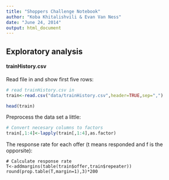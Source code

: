 ```yaml
---
title: "Shoppers Challenge Notebook"
author: "Koba Khitalishvili & Evan Van Ness"
date: "June 24, 2014"
output: html_document
---
```


## Exploratory analysis
#### trainHistory.csv

Read file in and show first five rows:
```r
# read trainHistory.csv in
train<-read.csv("data/trainHistory.csv",header=TRUE,sep=",")

head(train)
```

Preprocess the data set a little:
```r
# Convert necesary columns to factors
train[,1:4]<-lapply(train[,1:4],as.factor)
```

The response rate for each offer (t means responded and f is the opporsite):
```r.
# Calculate response rate
T<-addmargins(table(train$offer,train$repeater))
round(prop.table(T,margin=1),3)*200
```
